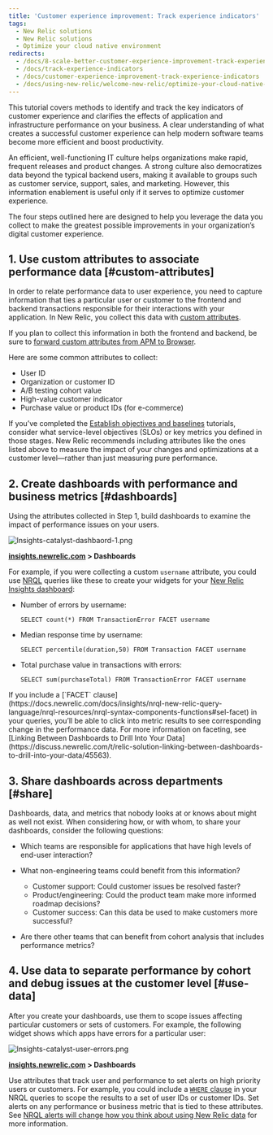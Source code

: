 ```yaml
---
title: 'Customer experience improvement: Track experience indicators'
tags:
  - New Relic solutions
  - New Relic solutions
  - Optimize your cloud native environment
redirects:
  - /docs/8-scale-better-customer-experience-improvement-track-experience-indicators
  - /docs/track-experience-indicators
  - /docs/customer-experience-improvement-track-experience-indicators
  - /docs/using-new-relic/welcome-new-relic/optimize-your-cloud-native-environment/customer-experience-improvement-track-experience-indicators
---
```


This tutorial covers methods to identify and track the key indicators of customer experience and clarifies the effects of application and infrastructure performance on your business. A clear understanding of what creates a successful customer experience can help modern software teams become more efficient and boost productivity.

An efficient, well-functioning IT culture helps organizations make rapid, frequent releases and product changes. A strong culture also democratizes data beyond the typical backend users, making it available to groups such as customer service, support, sales, and marketing. However, this information enablement is useful only if it serves to optimize customer experience.

The four steps outlined here are designed to help you leverage the data you collect to make the greatest possible improvements in your organization’s digital customer experience.

## 1. Use custom attributes to associate performance data [#custom-attributes]

In order to relate performance data to user experience, you need to capture information that ties a particular user or customer to the frontend and backend transactions responsible for their interactions with your application. In New Relic, you collect this data with [custom attributes](https://docs.newrelic.com/docs/agents/manage-apm-agents/agent-data/collect-custom-attributes).

If you plan to collect this information in both the frontend and backend, be sure to [forward custom attributes from APM to Browser](https://docs.newrelic.com/docs/insights/insights-data-sources/custom-data/insert-data-via-new-relic-browser#custom-attribute-forward-apm).

Here are some common attributes to collect:

* User ID
* Organization or customer ID
* A/B testing cohort value
* High-value customer indicator
* Purchase value or product IDs (for e-commerce)

If you’ve completed the [Establish objectives and baselines](https://docs.newrelic.com/docs/using-new-relic/welcome-new-relic/optimize-your-cloud-native-environment/establish-objectives-baselines-define-team-slos) tutorials, consider what service-level objectives (SLOs) or key metrics you defined in those stages. New Relic recommends including attributes like the ones listed above to measure the impact of your changes and optimizations at a customer level—rather than just measuring pure performance.

## 2. Create dashboards with performance and business metrics [#dashboards]

Using the attributes collected in Step 1, build dashboards to examine the impact of performance issues on your users.

![Insights-catalyst-dashbaord-1.png](./images/Insights-catalyst-dashbaord-1.png "Insights-catalyst-dashbaord-1.png")

**[insights.newrelic.com](https://insights.newrelic.com) > Dashboards**

For example, if you were collecting a custom `username` attribute, you could use [NRQL](https://docs.newrelic.com/docs/insights/nrql-new-relic-query-language/using-nrql/introduction-nrql) queries like these to create your widgets for your [New Relic Insights dashboard](https://docs.newrelic.com/docs/insights/use-insights-ui/manage-dashboards/create-edit-copy-insights-dashboards):

* Number of errors by username:

  ```
  SELECT count(*) FROM TransactionError FACET username
  ```
* Median response time by username:

  ```
  SELECT percentile(duration,50) FROM Transaction FACET username
  ```
* Total purchase value in transactions with errors:

  ```
  SELECT sum(purchaseTotal) FROM TransactionError FACET username
  ```

<Callout variant="tip">
  If you include a [`FACET` clause](https://docs.newrelic.com/docs/insights/nrql-new-relic-query-language/nrql-resources/nrql-syntax-components-functions#sel-facet) in your queries, you’ll be able to click into metric results to see corresponding change in the performance data. For more information on faceting, see [Linking Between Dashboards to Drill Into Your Data](https://discuss.newrelic.com/t/relic-solution-linking-between-dashboards-to-drill-into-your-data/45563).
</Callout>

## 3. Share dashboards across departments [#share]

Dashboards, data, and metrics that nobody looks at or knows about might as well not exist. When considering how, or with whom, to share your dashboards, consider the following questions:

* Which teams are responsible for applications that have high levels of end-user interaction?
* What non-engineering teams could benefit from this information?

  * Customer support: Could customer issues be resolved faster?
  * Product/engineering: Could the product team make more informed roadmap decisions?
  * Customer success: Can this data be used to make customers more successful?
* Are there other teams that can benefit from cohort analysis that includes performance metrics?

## 4. Use data to separate performance by cohort and debug issues at the customer level [#use-data]

After you create your dashboards, use them to scope issues affecting particular customers or sets of customers. For example, the following widget shows which apps have errors for a particular user:

![Insights-catalyst-user-errors.png](./images/Insights-catalyst-user-errors_0.png "Insights-catalyst-user-errors.png")

**[insights.newrelic.com](https://insights.newrelic.com) > Dashboards**

Use attributes that track user and performance to set alerts on high priority users or customers. For example, you could include a [`WHERE` clause](https://docs.newrelic.com/docs/insights/nrql-new-relic-query-language/nrql-resources/nrql-syntax-components-functions#sel-where) in your NRQL queries to scope the results to a set of user IDs or customer IDs. Set alerts on any performance or business metric that is tied to these attributes. See [NRQL alerts will change how you think about using New Relic data](https://blog.newrelic.com/2017/05/04/nrql-alerts/) for more information.
